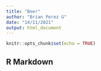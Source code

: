 ```yaml
---
title: "Beer"
author: "Brian Perez G"
date: "14/11/2021"
output: html_document
---
```


```r
knitr::opts_chunk$set(echo = TRUE)
```

## R Markdown


```r

```



```r

```


